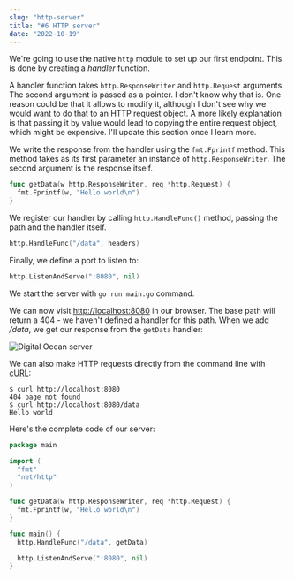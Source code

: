 ```yaml
---
slug: "http-server"
title: "#6 HTTP server"
date: "2022-10-19"
---
```

We're going to use the native ```http``` module to set up our first endpoint. This is done by creating a *handler* function.

A handler function takes ```http.ResponseWriter``` and ```http.Request``` arguments. The second argument is passed as a pointer. I don't know why that is. One reason could be that it allows to modify it, although I don't see why we would want to do that to an HTTP request object. A more likely explanation is that passing it by value would lead to copying the entire request object, which might be expensive. I'll update this section once I learn more.

We write the response from the handler using the ```fmt.Fprintf``` method. This method takes as its first parameter an instance of ```http.ResponseWriter```. The second argument is the response itself.

```go
func getData(w http.ResponseWriter, req *http.Request) {
  fmt.Fprintf(w, "Hello world\n")
}
```

We register our handler by calling ```http.HandleFunc()``` method, passing the path and the handler itself.

```go
http.HandleFunc("/data", headers)
```

Finally, we define a port to listen to:
```go
http.ListenAndServe(":8080", nil)
```

We start the server with ```go run main.go``` command.

We can now visit [http://localhost:8080](http://localhost:8080) in our browser. The base path will return a 404 - we haven't defined a handler for this path. When we add */data*, we get our response from the ```getData``` handler:

![Digital Ocean server](./img-2.png)

We can also make HTTP requests directly from the command line with [cURL](https://curl.se/):
```
$ curl http://localhost:8080
404 page not found
$ curl http://localhost:8080/data
Hello world
```

Here's the complete code of our server:
```go
package main

import (
  "fmt"
  "net/http"
)

func getData(w http.ResponseWriter, req *http.Request) {
  fmt.Fprintf(w, "Hello world\n")
}

func main() {
  http.HandleFunc("/data", getData)

  http.ListenAndServe(":8080", nil)
}
```